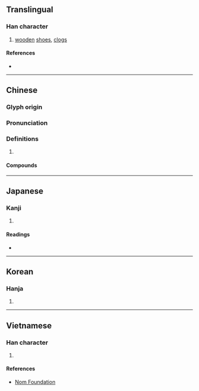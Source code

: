 {{character info/new}}
==Translingual==

===Han character===
{{Han char|rn=44|rad=尸|as=07|sn=10|four=77247|canj=SHOE,XSHOE|ids=⿸尸⿰彳支}}

# [[wooden]] [[shoe]]s, [[clog]]s

====References====
* {{Han ref|kx=0302.030|dkj=07708|dj=0599.160|hdz=20976.010|uh=5C50|ud=23632|bh=AE6A|bd=44650}}

----

==Chinese==
{{zh-forms}}

===Glyph origin===
{{Han etym}}

===Pronunciation===
{{zh-pron
|m=jī
|c=kek6
|h=pfs=
|md=
|mn=kia̍h
|w=
|mc=y
|oc=y
|cat=n
}}

===Definitions===
{{zh-hanzi}}

# {{rfdef|lang=zh}}

====Compounds====
{{zh-der|屐齒|木屐|登山屐|折屐|挈屐而歸|裙屐少年|蠟屐|謝公屐|阮孚蠟屐|裙屐|連齒木屐|謝屐|謝安折屐}}

----

==Japanese==

===Kanji===
{{ja-kanji|grade=|rs=尸07}}

# {{defn|lang=ja|sort=尸07}}

====Readings====
* {{ja-readings|on=[[げき]] (geki), [[けき]] (keki)|kun=[[はきもの]] (hakimono)}}

----

==Korean==

===Hanja===
{{ko-hanja|hangeul=극|rv=geuk|mr=kŭk}}

# {{defn|lang=ko|sort=尸07}}

----

==Vietnamese==

===Han character===
{{vi-readings|rs=尸07|hanviet=kịch}}

# {{defn|lang=vi|sort=尸07}}

====References====
* [http://nomfoundation.org/common/nom_details.php?codepoint=5c50 Nom Foundation]